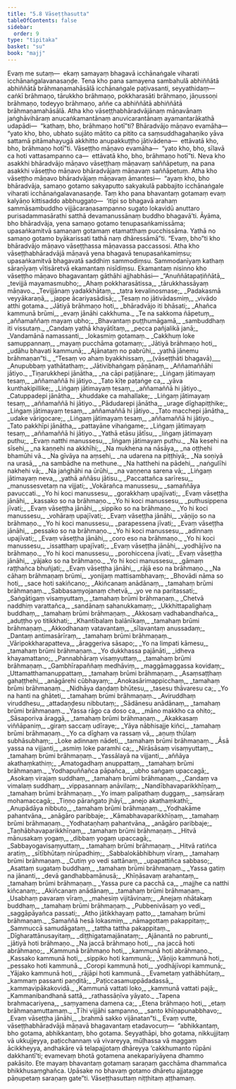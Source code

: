 ```yaml
---
title: "5.8 Vāseṭṭhasutta"
tableOfContents: false
sidebar:
  order: 9
type: "tipitaka"
basket: "su"
book: "majj"
---
```



<DynamicBreadcrumb />

<Division number="454" book="majj" bookNo="10" page="406">

<Paragraph number="1398" book="majj">
Evaṃ me sutaṃ—  ekaṃ samayaṃ bhagavā icchānaṅgale viharati icchānaṅgalavanasaṇḍe. Tena kho pana samayena sambahulā abhiññātā abhiññātā brāhmaṇamahāsālā icchānaṅgale paṭivasanti, seyyathidaṃ—  caṅkī brāhmaṇo, tārukkho brāhmaṇo, pokkharasāti brāhmaṇo, jāṇussoṇi brāhmaṇo, todeyyo brāhmaṇo, aññe ca abhiññātā abhiññātā brāhmaṇamahāsālā. Atha kho vāseṭṭhabhāradvājānaṃ māṇavānaṃ jaṅghāvihāraṃ anucaṅkamantānaṃ anuvicarantānaṃ ayamantarākathā udapādi—  “kathaṃ, bho, brāhmaṇo hotī”ti?
</Paragraph>

<Paragraph number="1399" book="majj">
Bhāradvājo māṇavo evamāha—  “yato kho, bho, ubhato sujāto mātito ca pitito ca saṃsuddhagahaṇiko yāva sattamā pitāmahayugā akkhitto anupakkuṭṭho jātivādena—  ettāvatā kho, bho, brāhmaṇo hotī”ti.
</Paragraph>

<Paragraph number="1400" book="majj">
Vāseṭṭho māṇavo evamāha—  “yato kho, bho, sīlavā ca hoti vattasampanno ca—  ettāvatā kho, bho, brāhmaṇo hotī”ti. Neva kho asakkhi bhāradvājo māṇavo vāseṭṭhaṃ māṇavaṃ saññāpetuṃ, na pana asakkhi vāseṭṭho māṇavo bhāradvājaṃ māṇavaṃ saññāpetuṃ.
</Paragraph>

<Paragraph number="1401" book="majj">
Atha kho vāseṭṭho māṇavo bhāradvājaṃ māṇavaṃ āmantesi—  “ayaṃ kho, bho bhāradvāja, samaṇo gotamo sakyaputto sakyakulā pabbajito icchānaṅgale viharati icchānaṅgalavanasaṇḍe. Taṃ kho pana bhavantaṃ gotamaṃ evaṃ kalyāṇo kittisaddo abbhuggato—  ‘itipi so bhagavā arahaṃ sammāsambuddho vijjācaraṇasampanno sugato lokavidū anuttaro purisadammasārathi satthā devamanussānaṃ buddho bhagavā’ti. Āyāma, bho bhāradvāja, yena samaṇo gotamo tenupasaṅkamissāma; upasaṅkamitvā samaṇaṃ gotamaṃ etamatthaṃ pucchissāma. Yathā no samaṇo gotamo byākarissati tathā naṃ dhāressāmā”ti. “Evaṃ, bho”ti kho bhāradvājo māṇavo vāseṭṭhassa māṇavassa paccassosi.
</Paragraph>

</Division>
<Division number="455" book="majj" bookNo="10" page="407">

<Paragraph number="1402" book="majj">
Atha kho vāseṭṭhabhāradvājā māṇavā yena bhagavā tenupasaṅkamiṃsu; upasaṅkamitvā bhagavatā saddhiṃ sammodiṃsu. Sammodanīyaṃ kathaṃ sāraṇīyaṃ vītisāretvā ekamantaṃ nisīdiṃsu. Ekamantaṃ nisinno kho vāseṭṭho māṇavo bhagavantaṃ gāthāhi ajjhabhāsi—
</Paragraph>

<Paragraph number="1403" type="verses" book="majj">
_“Anuññātapaṭiññātā,_  
_tevijjā mayamasmubho;_  
_Ahaṃ pokkharasātissa,_  
_tārukkhassāyaṃ māṇavo._  

</Paragraph>

<Paragraph number="1404" type="verses" book="majj">
_Tevijjānaṃ yadakkhātaṃ,_  
_tatra kevalinosmase;_  
_Padakasmā veyyākaraṇā,_  
_jappe ācariyasādisā;_  
_Tesaṃ no jātivādasmiṃ,_  
_vivādo atthi gotama._  

</Paragraph>

<Paragraph number="1405" type="verses" book="majj">
_Jātiyā brāhmaṇo hoti,_  
_bhāradvājo iti bhāsati;_  
_Ahañca kammunā brūmi,_  
_evaṃ jānāhi cakkhuma._  

</Paragraph>

<Paragraph number="1406" type="verses" book="majj">
_Te na sakkoma ñāpetuṃ,_  
_aññamaññaṃ mayaṃ ubho;_  
_Bhavantaṃ puṭṭhumāgamā,_  
_sambuddhaṃ iti vissutaṃ._  

</Paragraph>

<Paragraph number="1407" type="verses" book="majj">
_Candaṃ yathā khayātītaṃ,_  
_pecca pañjalikā janā;_  
_Vandamānā namassanti,_  
_lokasmiṃ gotamaṃ._  

</Paragraph>

<Paragraph number="1408" type="verses" book="majj">
_Cakkhuṃ loke samuppannaṃ,_  
_mayaṃ pucchāma gotamaṃ;_  
_Jātiyā brāhmaṇo hoti,_  
_udāhu bhavati kammunā;_  
_Ajānataṃ no pabrūhi,_  
_yathā jānemu brāhmaṇan”ti._  

</Paragraph>

</Division>
<Division number="456" book="majj" bookNo="10" page="408">

<Paragraph number="1409" type="verses" book="majj">
_“Tesaṃ vo ahaṃ byakkhissaṃ, __(vāseṭṭhāti bhagavā)___  
_Anupubbaṃ yathātathaṃ;_  
_Jātivibhaṅgaṃ pāṇānaṃ,_  
_Aññamaññāhi jātiyo._  

</Paragraph>

<Paragraph number="1410" type="verses" book="majj">
_Tiṇarukkhepi jānātha,_  
_na cāpi paṭijānare;_  
_Liṅgaṃ jātimayaṃ tesaṃ,_  
_aññamaññā hi jātiyo._  

</Paragraph>

<Paragraph number="1411" type="verses" book="majj">
_Tato kīṭe paṭaṅge ca,_  
_yāva kunthakipillike;_  
_Liṅgaṃ jātimayaṃ tesaṃ,_  
_aññamaññā hi jātiyo._  

</Paragraph>

<Paragraph number="1412" type="verses" book="majj">
_Catuppadepi jānātha,_  
_khuddake ca mahallake;_  
_Liṅgaṃ jātimayaṃ tesaṃ,_  
_aññamaññā hi jātiyo._  

</Paragraph>

<Paragraph number="1413" type="verses" book="majj">
_Pādudarepi jānātha,_  
_urage dīghapiṭṭhike;_  
_Liṅgaṃ jātimayaṃ tesaṃ,_  
_aññamaññā hi jātiyo._  

</Paragraph>

<Paragraph number="1414" type="verses" book="majj">
_Tato macchepi jānātha,_  
_udake vārigocare;_  
_Liṅgaṃ jātimayaṃ tesaṃ,_  
_aññamaññā hi jātiyo._  

</Paragraph>

<Paragraph number="1415" type="verses" book="majj">
_Tato pakkhīpi jānātha,_  
_pattayāne vihaṅgame;_  
_Liṅgaṃ jātimayaṃ tesaṃ,_  
_aññamaññā hi jātiyo._  

</Paragraph>

<Paragraph number="1416" type="verses" book="majj">
_Yathā etāsu jātīsu,_  
_liṅgaṃ jātimayaṃ puthu;_  
_Evaṃ natthi manussesu,_  
_liṅgaṃ jātimayaṃ puthu._  

</Paragraph>

<Paragraph number="1417" type="verses" book="majj">
_Na kesehi na sīsehi,_  
_na kaṇṇehi na akkhīhi;_  
_Na mukhena na nāsāya,_  
_na oṭṭhehi bhamūhi vā._  

</Paragraph>

<Paragraph number="1418" type="verses" book="majj">
_Na gīvāya na aṃsehi,_  
_na udarena na piṭṭhiyā;_  
_Na soṇiyā na urasā,_  
_na sambādhe na methune._  

</Paragraph>

<Paragraph number="1419" type="verses" book="majj">
_Na hatthehi na pādehi,_  
_naṅgulīhi nakhehi vā;_  
_Na jaṅghāhi na ūrūhi,_  
_na vaṇṇena sarena vā;_  
_Liṅgaṃ jātimayaṃ neva,_  
_yathā aññāsu jātisu._  

</Paragraph>

</Division>
<Division number="457" book="majj" bookNo="10" page="409">

<Paragraph number="1420" type="verses" book="majj">
_Paccattañca sarīresu,_  
_manussesvetaṃ na vijjati;_  
_Vokārañca manussesu,_  
_samaññāya pavuccati._  

</Paragraph>

<Paragraph number="1421" type="verses" book="majj">
_Yo hi koci manussesu,_  
_gorakkhaṃ upajīvati;_  
_Evaṃ vāseṭṭha jānāhi,_  
_kassako so na brāhmaṇo._  

</Paragraph>

<Paragraph number="1422" type="verses" book="majj">
_Yo hi koci manussesu,_  
_puthusippena jīvati;_  
_Evaṃ vāseṭṭha jānāhi,_  
_sippiko so na brāhmaṇo._  

</Paragraph>

<Paragraph number="1423" type="verses" book="majj">
_Yo hi koci manussesu,_  
_vohāraṃ upajīvati;_  
_Evaṃ vāseṭṭha jānāhi,_  
_vāṇijo so na brāhmaṇo._  

</Paragraph>

<Paragraph number="1424" type="verses" book="majj">
_Yo hi koci manussesu,_  
_parapessena jīvati;_  
_Evaṃ vāseṭṭha jānāhi,_  
_pessako so na brāhmaṇo._  

</Paragraph>

<Paragraph number="1425" type="verses" book="majj">
_Yo hi koci manussesu,_  
_adinnaṃ upajīvati;_  
_Evaṃ vāseṭṭha jānāhi,_  
_coro eso na brāhmaṇo._  

</Paragraph>

<Paragraph number="1426" type="verses" book="majj">
_Yo hi koci manussesu,_  
_issatthaṃ upajīvati;_  
_Evaṃ vāseṭṭha jānāhi,_  
_yodhājīvo na brāhmaṇo._  

</Paragraph>

<Paragraph number="1427" type="verses" book="majj">
_Yo hi koci manussesu,_  
_porohiccena jīvati;_  
_Evaṃ vāseṭṭha jānāhi,_  
_yājako so na brāhmaṇo._  

</Paragraph>

<Paragraph number="1428" type="verses" book="majj">
_Yo hi koci manussesu,_  
_gāmaṃ raṭṭhañca bhuñjati;_  
_Evaṃ vāseṭṭha jānāhi,_  
_rājā eso na brāhmaṇo._  

</Paragraph>

<Paragraph number="1429" type="verses" book="majj">
_Na cāhaṃ brāhmaṇaṃ brūmi,_  
_yonijaṃ mattisambhavaṃ;_  
_Bhovādi nāma so hoti,_  
_sace hoti sakiñcano;_  
_Akiñcanaṃ anādānaṃ,_  
_tamahaṃ brūmi brāhmaṇaṃ._  

</Paragraph>

</Division>
<Division number="458" book="majj" bookNo="10" page="410">

<Paragraph number="1430" type="verses" book="majj">
_Sabbasaṃyojanaṃ chetvā,_  
_yo ve na paritassati;_  
_Saṅgātigaṃ visaṃyuttaṃ,_  
_tamahaṃ brūmi brāhmaṇaṃ._  

</Paragraph>

<Paragraph number="1431" type="verses" book="majj">
_Chetvā naddhiṃ varattañca,_  
_sandānaṃ sahanukkamaṃ;_  
_Ukkhittapalighaṃ buddhaṃ,_  
_tamahaṃ brūmi brāhmaṇaṃ._  

</Paragraph>

<Paragraph number="1432" type="verses" book="majj">
_Akkosaṃ vadhabandhañca,_  
_aduṭṭho yo titikkhati;_  
_Khantībalaṃ balānīkaṃ,_  
_tamahaṃ brūmi brāhmaṇaṃ._  

</Paragraph>

<Paragraph number="1433" type="verses" book="majj">
_Akkodhanaṃ vatavantaṃ,_  
_sīlavantaṃ anussadaṃ;_  
_Dantaṃ antimasārīraṃ,_  
_tamahaṃ brūmi brāhmaṇaṃ._  

</Paragraph>

<Paragraph number="1434" type="verses" book="majj">
_Vāripokkharapatteva,_  
_āraggeriva sāsapo;_  
_Yo na limpati kāmesu,_  
_tamahaṃ brūmi brāhmaṇaṃ._  

</Paragraph>

<Paragraph number="1435" type="verses" book="majj">
_Yo dukkhassa pajānāti,_  
_idheva khayamattano;_  
_Pannabhāraṃ visaṃyuttaṃ,_  
_tamahaṃ brūmi brāhmaṇaṃ._  

</Paragraph>

<Paragraph number="1436" type="verses" book="majj">
_Gambhīrapaññaṃ medhāviṃ,_  
_maggāmaggassa kovidaṃ;_  
_Uttamatthamanuppattaṃ,_  
_tamahaṃ brūmi brāhmaṇaṃ._  

</Paragraph>

<Paragraph number="1437" type="verses" book="majj">
_Asaṃsaṭṭhaṃ gahaṭṭhehi,_  
_anāgārehi cūbhayaṃ;_  
_Anokasārimappicchaṃ,_  
_tamahaṃ brūmi brāhmaṇaṃ._  

</Paragraph>

<Paragraph number="1438" type="verses" book="majj">
_Nidhāya daṇḍaṃ bhūtesu,_  
_tasesu thāvaresu ca;_  
_Yo na hanti na ghāteti,_  
_tamahaṃ brūmi brāhmaṇaṃ._  

</Paragraph>

<Paragraph number="1439" type="verses" book="majj">
_Aviruddhaṃ viruddhesu,_  
_attadaṇḍesu nibbutaṃ;_  
_Sādānesu anādānaṃ,_  
_tamahaṃ brūmi brāhmaṇaṃ._  

</Paragraph>

<Paragraph number="1440" type="verses" book="majj">
_Yassa rāgo ca doso ca,_  
_māno makkho ca ohito;_  
_Sāsaporiva āraggā,_  
_tamahaṃ brūmi brāhmaṇaṃ._  

</Paragraph>

</Division>
<Division number="459" book="majj" bookNo="10" page="411">

<Paragraph number="1441" type="verses" book="majj">
_Akakkasaṃ viññāpaniṃ,_  
_giraṃ saccaṃ udīraye;_  
_Yāya nābhisajje kiñci,_  
_tamahaṃ brūmi brāhmaṇaṃ._  

</Paragraph>

<Paragraph number="1442" type="verses" book="majj">
_Yo ca dīghaṃ va rassaṃ vā,_  
_aṇuṃ thūlaṃ subhāsubhaṃ;_  
_Loke adinnaṃ nādeti,_  
_tamahaṃ brūmi brāhmaṇaṃ._  

</Paragraph>

<Paragraph number="1443" type="verses" book="majj">
_Āsā yassa na vijjanti,_  
_asmiṃ loke paramhi ca;_  
_Nirāsāsaṃ visaṃyuttaṃ,_  
_tamahaṃ brūmi brāhmaṇaṃ._  

</Paragraph>

<Paragraph number="1444" type="verses" book="majj">
_Yassālayā na vijjanti,_  
_aññāya akathaṃkathiṃ;_  
_Amatogadhaṃ anuppattaṃ,_  
_tamahaṃ brūmi brāhmaṇaṃ._  

</Paragraph>

<Paragraph number="1445" type="verses" book="majj">
_Yodhapuññañca pāpañca,_  
_ubho saṅgaṃ upaccagā;_  
_Asokaṃ virajaṃ suddhaṃ,_  
_tamahaṃ brūmi brāhmaṇaṃ._  

</Paragraph>

<Paragraph number="1446" type="verses" book="majj">
_Candaṃ va vimalaṃ suddhaṃ,_  
_vippasannaṃ anāvilaṃ;_  
_Nandībhavaparikkhīṇaṃ,_  
_tamahaṃ brūmi brāhmaṇaṃ._  

</Paragraph>

<Paragraph number="1447" type="verses" book="majj">
_Yo imaṃ palipathaṃ duggaṃ,_  
_saṃsāraṃ mohamaccagā;_  
_Tiṇṇo pāraṅgato jhāyī,_  
_anejo akathaṃkathī;_  
_Anupādāya nibbuto,_  
_tamahaṃ brūmi brāhmaṇaṃ._  

</Paragraph>

<Paragraph number="1448" type="verses" book="majj">
_Yodhakāme pahantvāna,_  
_anāgāro paribbaje;_  
_Kāmabhavaparikkhīṇaṃ,_  
_tamahaṃ brūmi brāhmaṇaṃ._  

</Paragraph>

<Paragraph number="1449" type="verses" book="majj">
_Yodhataṇhaṃ pahantvāna,_  
_anāgāro paribbaje;_  
_Taṇhābhavaparikkhīṇaṃ,_  
_tamahaṃ brūmi brāhmaṇaṃ._  

</Paragraph>

<Paragraph number="1450" type="verses" book="majj">
_Hitvā mānusakaṃ yogaṃ,_  
_dibbaṃ yogaṃ upaccagā;_  
_Sabbayogavisaṃyuttaṃ,_  
_tamahaṃ brūmi brāhmaṇaṃ._  

</Paragraph>

<Paragraph number="1451" type="verses" book="majj">
_Hitvā ratiñca aratiṃ,_  
_sītībhūtaṃ nirūpadhiṃ;_  
_Sabbalokābhibhuṃ vīraṃ,_  
_tamahaṃ brūmi brāhmaṇaṃ._  

</Paragraph>

<Paragraph number="1452" type="verses" book="majj">
_Cutiṃ yo vedi sattānaṃ,_  
_upapattiñca sabbaso;_  
_Asattaṃ sugataṃ buddhaṃ,_  
_tamahaṃ brūmi brāhmaṇaṃ._  

</Paragraph>

<Paragraph number="1453" type="verses" book="majj">
_Yassa gatiṃ na jānanti,_  
_devā gandhabbamānusā;_  
_Khīṇāsavaṃ arahantaṃ,_  
_tamahaṃ brūmi brāhmaṇaṃ._  

</Paragraph>

<Paragraph number="1454" type="verses" book="majj">
_Yassa pure ca pacchā ca,_  
_majjhe ca natthi kiñcanaṃ;_  
_Akiñcanaṃ anādānaṃ,_  
_tamahaṃ brūmi brāhmaṇaṃ._  

</Paragraph>

<Paragraph number="1455" type="verses" book="majj">
_Usabhaṃ pavaraṃ vīraṃ,_  
_mahesiṃ vijitāvinaṃ;_  
_Anejaṃ nhātakaṃ buddhaṃ,_  
_tamahaṃ brūmi brāhmaṇaṃ._  

</Paragraph>

<Paragraph number="1456" type="verses" book="majj">
_Pubbenivāsaṃ yo vedi,_  
_saggāpāyañca passati;_  
_Atho jātikkhayaṃ patto,_  
_tamahaṃ brūmi brāhmaṇaṃ._  

</Paragraph>

</Division>
<Division number="460" book="majj" bookNo="10" page="412">

<Paragraph number="1457" type="verses" book="majj">
_Samaññā hesā lokasmiṃ,_  
_nāmagottaṃ pakappitaṃ;_  
_Sammuccā samudāgataṃ,_  
_tattha tattha pakappitaṃ._  

</Paragraph>

<Paragraph number="1458" type="verses" book="majj">
_Dīgharattānusayitaṃ,_  
_diṭṭhigatamajānataṃ;_  
_Ajānantā no pabrunti,_  
_jātiyā hoti brāhmaṇo._  

</Paragraph>

<Paragraph number="1459" type="verses" book="majj">
_Na jaccā brāhmaṇo hoti,_  
_na jaccā hoti abrāhmaṇo;_  
_Kammunā brāhmaṇo hoti,_  
_kammunā hoti abrāhmaṇo._  

</Paragraph>

<Paragraph number="1460" type="verses" book="majj">
_Kassako kammunā hoti,_  
_sippiko hoti kammunā;_  
_Vāṇijo kammunā hoti,_  
_pessako hoti kammunā._  

</Paragraph>

<Paragraph number="1461" type="verses" book="majj">
_Coropi kammunā hoti,_  
_yodhājīvopi kammunā;_  
_Yājako kammunā hoti,_  
_rājāpi hoti kammunā._  

</Paragraph>

<Paragraph number="1462" type="verses" book="majj">
_Evametaṃ yathābhūtaṃ,_  
_kammaṃ passanti paṇḍitā;_  
_Paṭiccasamuppādadassā,_  
_kammavipākakovidā._  

</Paragraph>

<Paragraph number="1463" type="verses" book="majj">
_Kammunā vattati loko,_  
_kammunā vattati pajā;_  
_Kammanibandhanā sattā,_  
_rathassāṇīva yāyato._  

</Paragraph>

<Paragraph number="1464" type="verses" book="majj">
_Tapena brahmacariyena,_  
_saṃyamena damena ca;_  
_Etena brāhmaṇo hoti,_  
_etaṃ brāhmaṇamuttamaṃ._  

</Paragraph>

<Paragraph number="1465" type="verses" book="majj">
_Tīhi vijjāhi sampanno,_  
_santo khīṇapunabbhavo;_  
_Evaṃ vāseṭṭha jānāhi,_  
_brahmā sakko vijānatan”ti._  

</Paragraph>

</Division>
<Division number="461" book="majj" bookNo="10" page="413">

<Paragraph number="1466" book="majj">
Evaṃ vutte, vāseṭṭhabhāradvājā māṇavā bhagavantaṃ etadavocuṃ—  “abhikkantaṃ, bho gotama, abhikkantaṃ, bho gotama. Seyyathāpi, bho gotama, nikkujjitaṃ vā ukkujjeyya, paṭicchannaṃ vā vivareyya, mūḷhassa vā maggaṃ ācikkheyya, andhakāre vā telapajjotaṃ dhāreyya ‘cakkhumanto rūpāni dakkhantī’ti; evamevaṃ bhotā gotamena anekapariyāyena dhammo pakāsito. Ete mayaṃ bhavantaṃ gotamaṃ saraṇaṃ gacchāma dhammañca bhikkhusaṃghañca. Upāsake no bhavaṃ gotamo dhāretu ajjatagge pāṇupetaṃ saraṇaṃ gate”ti.

</Paragraph>
</Division>

<Paragraph number="1467" type="center" book="majj">
Vāseṭṭhasuttaṃ niṭṭhitaṃ aṭṭhamaṃ.
</Paragraph>